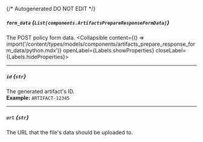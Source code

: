 {/* Autogenerated DO NOT EDIT  */}

##### `form_data` *{`List[components.ArtifactsPrepareResponseFormData]`}*
The POST policy form data.
<Collapsible content={() => import('/content/types/models/components/artifacts_prepare_response_form_data/python.mdx')} openLabel={Labels.showProperties} closeLabel={Labels.hideProperties}>
</Collapsible>

---
##### `id` *{`str`}*
The generated artifact's ID.
<br/>
**Example:** `ARTIFACT-12345`

---
##### `url` *{`str`}*
The URL that the file's data should be uploaded to.


